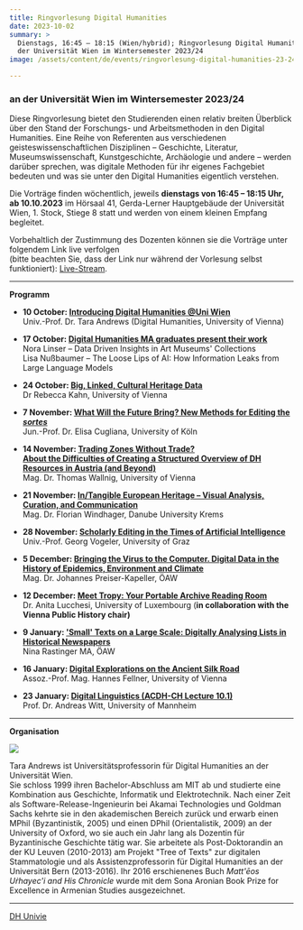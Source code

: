 ```yaml
---
title: Ringvorlesung Digital Humanities
date: 2023-10-02
summary: >
  Dienstags, 16:45 – 18:15 (Wien/hybrid); Ringvorlesung Digital Humanities an
  der Universität Wien im Wintersemester 2023/24
image: /assets/content/de/events/ringvorlesung-digital-humanities-23-24/image.png

---
```


### **an der Universität Wien im Wintersemester 2023/24**

Diese Ringvorlesung bietet den Studierenden einen relativ breiten Überblick über den Stand der Forschungs- und Arbeitsmethoden in den Digital Humanities. Eine Reihe von Referenten aus verschiedenen geisteswissenschaftlichen Disziplinen – Geschichte, Literatur, Museumswissenschaft, Kunstgeschichte, Archäologie und andere – werden darüber sprechen, was digitale Methoden für ihr eigenes Fachgebiet bedeuten und was sie unter den Digital Humanities eigentlich verstehen.

Die Vorträge finden wöchentlich, jeweils **dienstags von 16:45 – 18:15 Uhr, ab 10.10.2023** im Hörsaal 41, Gerda-Lerner Hauptgebäude der Universität Wien, 1. Stock, Stiege 8 statt und werden von einem kleinen Empfang begleitet.

Vorbehaltlich der Zustimmung des Dozenten können sie die Vorträge unter folgendem Link live verfolgen\
(bitte beachten Sie, dass der Link nur während der Vorlesung selbst funktioniert): [Live-Stream](https://ustream.univie.ac.at/paella/ui/watch.html?id=cda9ff69-20c5-45f3-bc72-7896376b7838).

***

**Programm**

* **10 October: [Introducing Digital Humanities @Uni Wien](https://ustream.univie.ac.at/paella/ui/watch.html?id=cda9ff69-20c5-45f3-bc72-7896376b7838)**\
  Univ.-Prof. Dr. Tara Andrews (Digital Humanities, University of Vienna)

- **17 October: [Digital Humanities MA graduates present their work](https://ustream.univie.ac.at/paella/ui/watch.html?id=cda9ff69-20c5-45f3-bc72-7896376b7838)**\
  Nora Linser – Data Driven Insights in Art Museums' Collections\
  Lisa Nußbaumer – The Loose Lips of AI: How Information Leaks from Large Language Models

* **24 October: [Big, Linked, Cultural Heritage Data](https://ustream.univie.ac.at/paella/ui/watch.html?id=cda9ff69-20c5-45f3-bc72-7896376b7838)**\
  Dr Rebecca Kahn, University of Vienna

- **7 November: [What Will the Future Bring? New Methods for Editing the *sortes*](https://ustream.univie.ac.at/paella/ui/watch.html?id=cda9ff69-20c5-45f3-bc72-7896376b7838)**\
  Jun.-Prof. Dr. Elisa Cugliana, University of Köln

* **14 November: [Trading Zones Without Trade?](https://ustream.univie.ac.at/paella/ui/watch.html?id=cda9ff69-20c5-45f3-bc72-7896376b7838)**\
  **[About the Difficulties of Creating a Structured Overview of DH Resources in Austria (and Beyond)](https://ustream.univie.ac.at/paella/ui/watch.html?id=cda9ff69-20c5-45f3-bc72-7896376b7838)**\
  Mag. Dr. Thomas Wallnig, University of Vienna

- **21 November: [In/Tangible European Heritage – Visual Analysis, Curation, and Communication](https://ustream.univie.ac.at/paella/ui/watch.html?id=cda9ff69-20c5-45f3-bc72-7896376b7838)**\
  Mag. Dr. Florian Windhager, Danube University Krems

* **28 November: [Scholarly Editing in the Times of Artificial Intelligence](https://ustream.univie.ac.at/paella/ui/watch.html?id=cda9ff69-20c5-45f3-bc72-7896376b7838)**\
  Univ.-Prof. Georg Vogeler, University of Graz

- **5 December: [Bringing the Virus to the Computer. Digital Data in the History of Epidemics, Environment and Climate](https://ustream.univie.ac.at/paella/ui/watch.html?id=cda9ff69-20c5-45f3-bc72-7896376b7838)**\
  Mag. Dr. Johannes Preiser-Kapeller, ÖAW

* **12 December: [Meet Tropy: Your Portable Archive Reading Room](https://ustream.univie.ac.at/paella/ui/watch.html?id=cda9ff69-20c5-45f3-bc72-7896376b7838)**\
  Dr. Anita Lucchesi, University of Luxembourg (**in collaboration with the Vienna Public History chair)**

- **9 January: ['Small' Texts on a Large Scale: Digitally Analysing Lists in Historical Newspapers](https://ustream.univie.ac.at/paella/ui/watch.html?id=cda9ff69-20c5-45f3-bc72-7896376b7838)**\
  Nina Rastinger MA, ÖAW

* **16 January: [Digital Explorations on the Ancient Silk Road](https://ustream.univie.ac.at/paella/ui/watch.html?id=cda9ff69-20c5-45f3-bc72-7896376b7838)**\
  Assoz.-Prof. Mag. Hannes Fellner, University of Vienna

- **23 January: [Digital Linguistics (ACDH-CH Lecture 10.1)](https://ustream.univie.ac.at/paella/ui/watch.html?id=cda9ff69-20c5-45f3-bc72-7896376b7838)**\
  Prof. Dr. Andreas Witt, University of Mannheim

***

**Organisation**

![](/assets/content/de/events/ringvorlesung-digital-humanities-23-24/tara-l-andrews.png)

Tara Andrews ist Universitätsprofessorin für Digital Humanities an der Universität Wien.\
Sie schloss 1999 ihren Bachelor-Abschluss am MIT ab und studierte eine Kombination aus Geschichte, Informatik und Elektrotechnik. Nach einer Zeit als Software-Release-Ingenieurin bei Akamai Technologies und Goldman Sachs kehrte sie in den akademischen Bereich zurück und erwarb einen MPhil (Byzantinistik, 2005) und einen DPhil (Orientalistik, 2009) an der University of Oxford, wo sie auch ein Jahr lang als Dozentin für Byzantinische Geschichte tätig war. Sie arbeitete als Post-Doktorandin an der KU Leuven (2010-2013) am Projekt "Tree of Texts" zur digitalen Stammatologie und als Assistenzprofessorin für Digital Humanities an der Universität Bern (2013-2016). Ihr 2016 erschienenes Buch *Matt'ēos Uṙhayec'i and His Chronicle* wurde mit dem Sona Aronian Book Prize for Excellence in Armenian Studies ausgezeichnet.

***

[DH Univie](https://acdh.univie.ac.at/en/announcements/single-view/news/ringvorlesung-winter-2023/)
